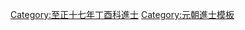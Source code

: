 {{Navbox
|name = 至正十七年丁酉科廷試金榜
|title = 至正十七年（[[1357年]]）丁酉科廷試金榜
|titlestyle = background-color:#FFD700;
|image =
|style = width:100%;text-align:center; 
|groupstyle = text-align:center; background-color:#FFD700;
|liststyle = text-align:center;
|state = {{{state<includeonly>|collapsed</includeonly>}}}
|group1 = 右榜<br>蒙古、色目人
|list1 =
{{Navbox subgroup
|groupstyle = text-align:center; background-color:#FFD700;
|liststyle = text-align:center;
|group1 = 第一甲<br>賜進士及第<br>共1名
|list1 = '''[[侻徵|侻　徵]]'''

|group2 = 第二甲<br>賜進士出身<br>共5名
|list2 = 囗囗囗 - 囗囗囗 - 囗囗囗 - 囗囗囗 - 囗囗囗

|group3 = 第三甲<br>賜同進士出身<br>共?名
|list3 = 囗囗囗 -
}}

|group2 = 左榜<br>漢人、南人
|list2 =
{{Navbox subgroup
|groupstyle = text-align:center; background-color:#FFD700;
|liststyle = text-align:center;
|group1 = 第一甲<br>賜進士及第<br>共1名
|list1 = '''[[王宗嗣]]'''

|group2 = 第二甲<br>賜進士出身<br>共5名
|list2 = 囗囗囗 - 囗囗囗 - 囗囗囗 - 囗囗囗 - 囗囗囗<br>名次不詳：[[傅公讓]]

|group3 = 第三甲<br>賜同進士出身<br>共?名
|list3 = 囗囗囗 -<br>名次不詳：[[李延興]] - [[王遵道]] - [[李舒|李　舒]] - [[龔友福]] - [[俞端|俞　端]] - [[李頤|李　頤]] - [[夏以忠]] - [[楊萬鑑]]
}}

|belowstyle = text-align: center; background-color:#FFD700;
|below='''前一科：[[Template:至正十四年甲午科廷試金榜|至正十四年甲午科]]　'''·'''　後一科：[[Template:至正二十年庚子科廷試金榜|至正二十年庚子科]]'''
}}
[[Category:至正十七年丁酉科進士]]
<noinclude>
[[Category:至正十七年丁酉科進士| ]]
[[Category:元朝進士模板]]
</noinclude>